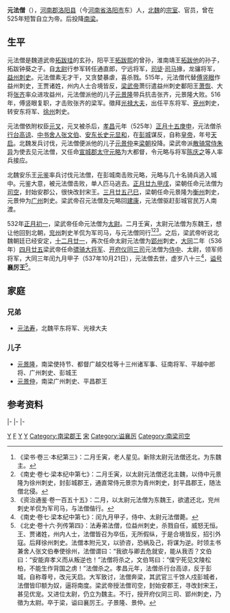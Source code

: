 '''元法僧'''（{{bd|455年||537年|10月21日|catIdx=Y元}}），[[河南郡|河南郡]][[洛阳县|洛阳县]]（今[[河南省|河南省]][[洛阳市|洛阳市]]东）人，[[北魏|北魏]]的[[宗室|宗室]]、官员，曾在525年短暂自立为帝。后投降[[梁_(南朝)|南梁]]。

== 生平 ==
元法僧是魏道武帝[[拓跋珪|拓跋珪]]的玄孙，阳平王[[拓跋熙|拓跋熙]]的曾孙，淮南靖王[[拓跋他|拓跋他]]的孙子，拓跋钟葵之子。自[[太尉|太尉]]行参军转任通直郎，宁远将军，[[司徒|司徒]]·[[司马|司马]]掾，龙骧将军，[[益州|益州]][[刺史|刺史]]。元法僧素无才干，又贪婪暴虐，喜杀戮。515年，元法僧代替[[傅竖眼|傅竖眼]]作益州刺史，王贾诸姓，州内人士合境皆反，[[梁武帝|梁武帝]]萧衍遣益州刺史鄱阳王[[萧恢|萧恢]]、大将[[张齐|张齐]]率众进攻益州，元法僧派他的儿子[[元景隆|元景隆]]带兵抗击张齐，元景隆大败。516年，傅竖眼复职，才击败张齐的梁军。徵拜[[光禄大夫|光禄大夫]]，出任平东将军、[[兗州|兗州]]刺史，转安东将军、[[徐州|徐州]]刺史。

元法僧依附权臣[[元叉|元叉]]，元叉被杀后，[[孝昌_(年号)|孝昌]]元年（525年）[[正月十五|正月十五]][[庚申|庚申]]，元法僧杀[[行台|行台]][[高谅|高谅]]、[[中书舍人|中书舍人]][[张文伯|张文伯]]、[[安东|安东]][[长史|长史]][[元显和|元显和]]，在[[彭城|彭城]]谋反，自称[[皇帝|皇帝]]，年号[[天启_(元法僧)|天启]]。北魏发兵讨伐，元法僧便派他的儿子[[元景仲|元景仲]]来[[南朝梁|梁朝]]投降。梁武帝派[[散骑常侍|散骑常侍]][[朱异_(南北朝)|朱异]]为使去见元法僧，又任命[[宣城郡|宣城郡]][[太守|太守]][[元略_(东平王)|元略]]为大都督，令元略与将军[[陈庆之|陈庆之]]等人率兵接应。

北魏安乐王[[元鉴|元鉴]]率兵讨伐元法僧，在彭城南击败元略，元略与几十名骑兵逃入城中。元鉴大意，被元法僧击败，单人匹马逃去。[[正月廿九|正月廿九]][[甲戌|甲戌]]，梁朝任命元法僧为[[司空|司空]]，封始安郡公，很快改封宋王。[[三月廿五|三月廿五]][[己巳|己巳]]，梁朝任命元景隆为[[衡州|衡州]]刺史，元景仲为[[广州|广州]]刺史。梁武帝召元法僧及元略回[[建康|建康]]，元法僧驱赶彭城官民万人南渡。

532年[[正月初一|正月初一]]，梁武帝任命元法僧为[[太尉|太尉]]。二月壬寅，太尉元法僧为东魏王，想让他回到北朝，[[兖州|兖州]]刺史羊侃为军司马，与元法僧同行<ref>《梁书·卷三·本纪第三》：二月壬寅，老人星见。新除太尉元法僧还北，为东魏主。</ref><ref>《南史·卷七·梁本纪中第七》：二月壬寅，以太尉元法僧还北主魏，以侍中元景隆为徐州刺史，封彭城郡王，通直常侍元景宗为青州刺史，封平昌郡王，随法僧北侵。</ref><ref>《资治通鉴·卷一百五十五》：二月，以太尉元法僧为东魏王，欲遣还北，兖州刺史羊侃为军司马，与法僧偕行。</ref>。之后，梁武帝听说北魏朝廷已经安定，[[十二月廿一|十二月廿一]]，再次任命太尉元法僧为[[郢州|郢州]]刺史，[[大同_(南梁)|大同]]二年（536年）[[四月廿五|四月廿五]]梁武帝任命[[骠骑大将军|骠骑大将军]]、[[开府仪同三司|开府仪同三司]]元法僧为[[侍中|侍中]]、太尉，领军师将军，大同三年闰九月甲子（537年10月21日），元法僧去世，虚岁八十三<ref>《南史·卷七·梁本纪中第七》：闰九月甲子，侍中、太尉元法僧薨。</ref>，[[谥号|谥号]]'''襄厉王'''<ref>《北史·卷十六·列传第四》：法寿弟法僧，位益州刺史，杀戮自任，威怒无恒。王、贾诸姓，州内人士，法僧皆召为卒伍，无所假纵，于是合境皆反，招引外寇。后拜徐州刺史。法僧本附元叉，以骄咨，恐祸及己，将谋为逆。时领主书兼舍人张文伯奉使徐州，法僧谓曰：“我欲与卿去危就安，能从我否？文伯曰：“安能弃孝义而从叛逆也！”法僧将杀之，文伯骂曰：“僕宁死见文陵松柏，不能生作背国之虏！”法僧杀之。孝昌元年，法僧杀行台高谅，反于彭城，自称尊号，改元天启。大军致讨，法僧奔梁，其武官三千馀人戍彭城者，法僧皆印额为奴，逼将南度。梁武帝授法僧司空，封始安郡王，寻改封宋王，甚见优宠。又进位太尉，仍立为魏主。不行，授开府仪同三司、郢州刺史，乃徵为太尉。卒于梁，谥曰襄厉王。子景隆、景仲。</ref>。

==家庭==
===兄弟===
*[[元法寿|元法寿]]，北魏平东将军、光禄大夫

===儿子===
*[[元景隆|元景隆]]，南梁使持节、都督广越交桂等十三州诸军事、征南将军、平越中郎将、广州刺史、彭城王
*[[元景仲|元景仲]]，南梁广州刺史、平昌郡王

== 参考资料 ==
{{reflist}}
{{start box}}
{{s-gov}}
|-
{{s-vacant||last=[[蕭宏|蕭宏]]}}
{{s-title|[[南梁|南梁]][[司空|司空]]|525年－532年}}
{{s-after|[[袁昂|袁昂]]}}
|-
{{s-vacant||last=[[蕭宏|蕭宏]]}}
{{s-title|[[南梁|南梁]][[太尉|太尉]]|532年－537年}}
{{s-after|[[蕭紀|蕭紀]]}}
|-
{{end box}}
{{元魏君主}}
[[Category:北魏宗室|Y]]
[[Category:河南元氏|F]]
[[Category:北魏官员|Y]]
[[Category:南梁官员|Y]]
[[Category:南梁郡王|Category:南梁郡王]]
[[Category:南梁异姓国王|宋]]
[[Category:谥襄厉|Category:谥襄厉]]
[[Category:南梁司空|Category:南梁司空]]